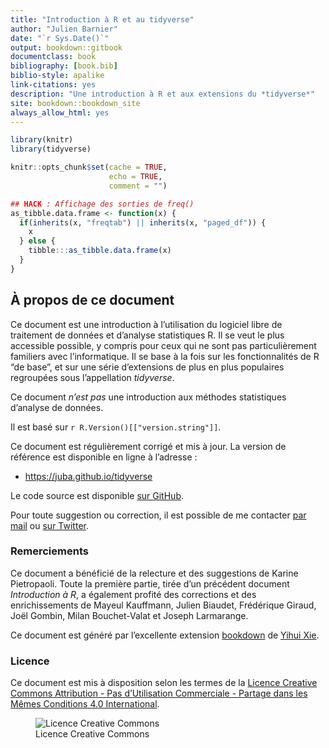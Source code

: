 ```yaml
--- 
title: "Introduction à R et au tidyverse"
author: "Julien Barnier"
date: "`r Sys.Date()`"
output: bookdown::gitbook
documentclass: book
bibliography: [book.bib]
biblio-style: apalike
link-citations: yes
description: "Une introduction à R et aux extensions du *tidyverse*"
site: bookdown::bookdown_site
always_allow_html: yes
---
```


```r
library(knitr)
library(tidyverse)

knitr::opts_chunk$set(cache = TRUE,
                      echo = TRUE,
                      comment = "")

## HACK : Affichage des sorties de freq()
as_tibble.data.frame <- function(x) {
  if(inherits(x, "freqtab") || inherits(x, "paged_df")) {
    x
  } else {
    tibble:::as_tibble.data.frame(x) 
  }
}

```


## À propos de ce document {-}

Ce document est une introduction à l'utilisation du logiciel libre de traitement de données et d'analyse statistiques R. Il se veut le plus accessible possible, y compris pour ceux qui ne sont pas particulièrement familiers avec l'informatique. Il se base à la fois sur les fonctionnalités de R "de base", et sur une série d'extensions de plus en plus populaires regroupées sous l'appellation *tidyverse*.

Ce document *n'est pas* une introduction aux méthodes statistiques d'analyse de données.

Il est basé sur `r R.Version()[["version.string"]]`.

Ce document est régulièrement corrigé et mis à jour. La version de référence est disponible en ligne à l'adresse :

- [https://juba.github.io/tidyverse](https://juba.github.io/tidyverse)

Le code source est disponible [sur GitHub](https://github.com/juba/tidyverse).

Pour toute suggestion ou correction, il est possible de me contacter [par mail](mailto:julien.barnier@ens-lyon.fr) ou [sur Twitter](https://twitter.com/lapply).


### Remerciements {-}

Ce document a bénéficié de la relecture et des suggestions de Karine Pietropaoli. Toute la première partie, tirée d'un précédent document *Introduction à R*, a également profité des corrections et des enrichissements de Mayeul Kauffmann, Julien Biaudet, Frédérique Giraud, Joël Gombin, Milan Bouchet-Valat et Joseph Larmarange.

Ce document est généré par l'excellente extension [bookdown](https://bookdown.org/) de [Yihui Xie](https://yihui.name/).

### Licence {-}

Ce document est mis à disposition selon les termes de la [Licence Creative Commons Attribution - Pas d’Utilisation Commerciale - Partage dans les Mêmes Conditions 4.0 International](http://creativecommons.org/licenses/by-nc-sa/4.0/).

![Licence Creative Commons](resources/icons/license_cc.png)



